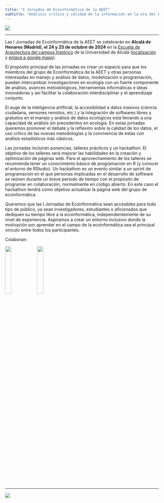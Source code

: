 ```yaml
---
title: "I Jornadas de Ecoinformática de la AEET"
subtitle: "Análisis crítico y calidad de la información en la era del big data y la inteligencia artificial"
---
```


![](images/plaza-de-san-diego-universidad-1.png){fig-align="center"}

------------------------------------------------------------------------

Las I Jornadas de Ecoinformática de la AEET se celebrarán en **Alcalá de Henares (Madrid), el 24 y 25 de octubre de 2024** en la [Escuela de Arquitectura del campus histórico](https://arquitectura.uah.es/es/escuela/presentacion/) de la Universidad de Alcalá ([localización](https://arquitectura.uah.es/es/escuela/localizacion/) y [enlace a google maps](https://maps.app.goo.gl/hXavVJo8dSgSPsKM8)).

El propósito principal de las jornadas es crear un espacio para que los miembros del grupo de Ecoinformática de la AEET y otras personas interesadas en manejo y análisis de datos, modelización o programación, puedan intercambiar investigaciones en ecología con un fuerte componente de análisis, avances metodológicos, herramientas informáticas e ideas innovadoras y así facilitar la colaboración interdisciplinar y el aprendizaje conjunto.

El auge de la inteligencia artificial, la accesibilidad a datos masivos (ciencia ciudadana, sensores remotos, etc.) y la integración de softwares libres y gratuitos en el manejo y análisis de datos ecológicos está llevando a una capacidad de análisis sin precedentes en ecología. En estas jornadas queremos promover el debate y la reflexión sobre la calidad de los datos, el uso crítico de las nuevas metodologías y la convivencia de éstas con análisis estadísticos más clásicos.

Las jornadas incluirán ponencias, talleres prácticos y un hackathon. El objetivo de los talleres será mejorar las habilidades en la creación y optimización de páginas web. Para el aprovechamiento de los talleres se recomienda tener un conocimiento básico de programación en R (y conocer el entorno de RStudio). Un hackathon es un evento similar a un sprint de programación en el que personas implicadas en el desarrollo de software se reúnen durante un breve periodo de tiempo con el propósito de programar en colaboración, normalmente en código abierto. En este caso el hackathon tendrá como objetivo actualizar la página web del grupo de ecoinformática.

Queremos que las I Jornadas de Ecoinformática sean accesibles para todo tipo de público, ya sean investigadores, estudiantes o aficionados que dediquen su tiempo libre a la ecoinformática, independientemente de su nivel de experiencia. Aspiramos a crear un entorno inclusivo donde la motivación por aprender en el campo de la ecoinformática sea el principal vínculo entre todos los participantes.

Colaboran:

![](https://secuah.web.uah.es/2017/wp-content/uploads/2017/02/image4.png){fig-align="left" width=20%}
![](https://imscdn.abcore.org/r/aeet.org/w300-h143/mm/image/logobueno2.png){fig-align="right" width=20%}




------------------------------------------------------------------------

![](images/Logo_ecoinf_10.jpg){fig-align="center"}
